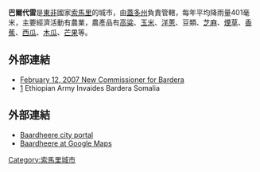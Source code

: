 {{Infobox settlement
<!--See the Table at Infobox Settlement for all fields and descriptions of usage-->
<!-- Basic info  ---------------->
|official_name          = 巴爾代雷
|other_name             =
|native_name            = Bardera, Baardheere <!-- for cities whose native name is not in English -->
|nickname               = 
|settlement_type        = <!--For Town or Village (Leave blank for the default City)-->
|motto                  =
<!-- images and maps  ----------->
|image_skyline          = Bardera Aerial view, DD-SD-00-00987.jpg
|imagesize              = 300px
|image_caption          = 
|image_flag             = 
|flag_size              =
|image_seal             = 
|seal_size              =
|image_shield           = 
|shield_size            =
|image_blank_emblem     = 
|blank_emblem_type      =
|blank_emblem_size      =
|image_map              = 
|mapsize                = 
|map_caption            = 
|image_map1             = 
|mapsize1               = 
|map_caption1           = 
|image_dot_map          =
|dot_mapsize            =
|dot_map_caption        =
|dot_x =  |dot_y =
|pushpin_map            = Somalia <!-- the name of a location map as per http://en.wikipedia.org/wiki/Template:Location_map -->
|pushpin_mapsize        =300
|pushpin_label_position =bottom
|pushpin_map_caption    =
<!-- Location ------------------>
|coordinates_region     = SO
|subdivision_type       = 國家
|subdivision_name       = {{flag|Somalia}}
|subdivision_type1 = 州
|subdivision_name1 = [[蓋多州|蓋多州]]
|subdivision_type2      = 
|subdivision_name2      =
|subdivision_type3      = 
|subdivision_name3      = 
|subdivision_type4      = 
|subdivision_name4      =
<!-- Politics ----------------->
|government_footnotes   =
|government_type        =
|leader_title = 
|leader_name = 
|leader_title1          =  <!-- for places with, say, both a mayor and a city manager -->
|leader_name1           =
|leader_title2          =
|leader_name2           =
|leader_title3          =
|leader_name3           =
|leader_title4          =
|leader_name4           =
|established_title      =  <!-- Settled -->
|established_date       = 
|established_title2     =  <!-- Incorporated (town) -->
|established_date2      = 
|established_title3     =  <!-- Incorporated (city) -->
|established_date3      =
<!-- Area    --------------------->
|area_magnitude         = 
|unit_pref                =Imperial <!--Enter: Imperial, if Imperial (metric) is desired-->
|area_footnotes           =
|area_total_km2           = 
|area_land_km2            = <!--See table @ Template:Infobox Settlement for details on automatic unit conversion-->
|area_water_km2           =
|area_total_sq_mi         =
|area_land_sq_mi          =
|area_water_sq_mi         =
|area_water_percent       =
|area_urban_km2           =
|area_urban_sq_mi         =
|area_metro_km2           =
|area_metro_sq_mi         =
|area_blank1_title        =
|area_blank1_km2          =
|area_blank1_sq_mi        =
<!-- Population   ----------------------->
|population_as_of               =
|population_footnotes           =
|population_note                =
|pop_est_as_of                =2011
|population_est               =5,000 - 10,000
|population_density_km2         =
|population_density_sq_mi       =
|population_metro               =
|population_density_metro_km2   =
|population_density_metro_sq_mi =
|population_urban               =
|population_density_urban_km2   =
|population_density_urban_sq_mi =
|population_blank1_title        =Ethnicities
|population_blank1              =
|population_blank2_title        =Religions
|population_blank2              =
|population_density_blank1_km2 =   
|population_density_blank1_sq_mi =
|latd=2 |latm=20 |lats= |latNS=N
|longd=42 |longm=17 |longs= |longEW=E
<!-- General information  --------------->
|timezone               = +3
|utc_offset             = 
|timezone_DST           = 
|utc_offset_DST         = 
|elevation_footnotes    =  <!--for references: use <ref> </ref> tags-->
|elevation_m            = 
|elevation_ft           =
<!-- Area/postal codes & others -------->
|postal_code_type       =  <!-- enter ZIP code, Postcode, Post code, Postal code... -->
|postal_code            =
|area_code              =
|blank_name             =
|blank_info             =
|blank1_name            =
|blank1_info            =
|website                = 
|footnotes              = 
}} 

'''巴爾代雷'''是[[東非|東非]]國家[[索馬里|索馬里]]的城市，由[[蓋多州|蓋多州]]負責管轄，每年平均降雨量401毫米，主要經濟活動有農業，農產品有[[高粱|高粱]]、[[玉米|玉米]]、[[洋蔥|洋蔥]]、豆類、[[芝麻|芝麻]]、[[煙草|煙草]]、[[香蕉|香蕉]]、[[西瓜|西瓜]]、[[木瓜|木瓜]]、[[芒果|芒果]]等。

==外部連結==
*[http://www.gedonet.com/index.php?news=2557 February 12, 2007 New Commissioner for Bardera] {{Wayback|url=http://www.gedonet.com/index.php?news=2557 |date=20110711081456 }}
*[http://allafrica.com/stories/200901150682.html] {{Wayback|url=http://allafrica.com/stories/200901150682.html |date=20121007232340 }} Ethiopian Army Invaides Bardera Somalia

==外部連結==
* [https://web.archive.org/web/20191110235046/http://www.baardheere.com/ Baardheere city portal]
* [http://maps.google.com/maps?hl=en&tab=wl&q=baardheere Baardheere at Google Maps]

{{Coord|2|20|N|42|17|E|region:SO-GD_type:city|display=title}}

[[Category:索馬里城市|Category:索馬里城市]]
